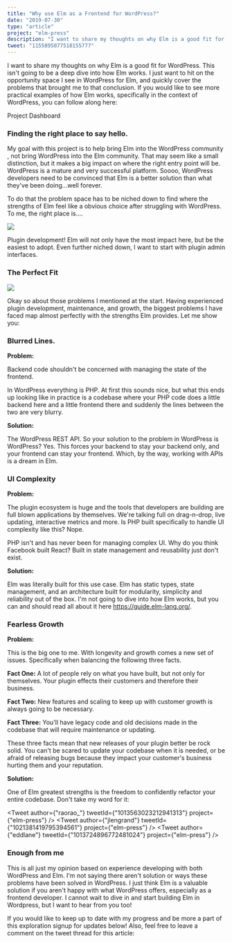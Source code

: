 ```yaml
---
title: "Why use Elm as a Frontend for WordPress?"
date: "2019-07-30"
type: "article"
project: "elm-press"
description: "I want to share my thoughts on why Elm is a good fit for WordPress. This isn't going to be a deep dive into how Elm works. I just want to hit on the opportunity space I see in WordPress for Elm, and quickly cover the problems that brought me to that conclusion."
tweet: "1155895077518155777"
---
```


I want to share my thoughts on why Elm is a good fit for WordPress. This isn't going to be a deep dive into how Elm works. I just want to hit on the opportunity space I see in WordPress for Elm, and quickly cover the problems that brought me to that conclusion. If you would like to see more practical examples of how Elm works, specifically in the context of WordPress, you can follow along here:

<Link className="link link--secondary" to="/projects/elm-press">Project Dashboard</Link>

### Finding the right place to say hello.

My goal with this project is to help bring Elm into the WordPress community , not bring WordPress into the Elm community. That may seem like a small distinction, but it makes a big impact on where the right entry point will be. WordPress is a mature and very successful platform. Soooo, WordPress developers need to be convinced that Elm is a better solution than what they've been doing...well forever.

To do that the problem space has to be niched down to find where the strengths of Elm feel like a obvious choice after struggling with WordPress. To me, the right place is....

![](https://media.giphy.com/media/ogGmxeqA8L3sA/giphy.gif)

Plugin development! Elm will not only have the most impact here, but be the easiest to adopt. Even further niched down, I want to start with plugin admin interfaces.

### The Perfect Fit

![](https://media1.giphy.com/media/uPkcXBZ4RAcqk/giphy.gif?cid=19f5b51a5d3cc3b6556343522e5e3e1d&rid=giphy.gif)

Okay so about those problems I mentioned at the start. Having experienced plugin development, maintenance, and growth, the biggest problems I have faced map almost perfectly with the strengths Elm provides. Let me show you:

### Blurred Lines.

**Problem:**

Backend code shouldn't be concerned with managing the state of the frontend.

In WordPress everything is PHP. At first this sounds nice, but what this ends up looking like in practice is a codebase where your PHP code does a little backend here and a little frontend there and suddenly the lines between the two are very blurry.

**Solution:**

The WordPress REST API. So your solution to the problem in WordPress is WordPress? Yes. This forces your backend to stay your backend only, and your frontend can stay your frontend. Which, by the way, working with APIs is a dream in Elm.

### UI Complexity

**Problem:**

The plugin ecosystem is huge and the tools that developers are building are full blown applications by themselves. We're talking full on drag-n-drop, live updating, interactive metrics and more. Is PHP built specifically to handle UI complexity like this? Nope.

PHP isn't and has never been for managing complex UI. Why do you think Facebook built React? Built in state management and reusability just don't exist.

**Solution:**

Elm was literally built for this use case. Elm has static types, state management, and an architecture built for modularity, simplicity and reliability out of the box. I'm not going to dive into how Elm works, but you can and should read all about it here https://guide.elm-lang.org/.

### Fearless Growth

**Problem:**

This is the big one to me. With longevity and growth comes a new set of issues. Specifically when balancing the following three facts.

**Fact One:** A lot of people rely on what you have built, but not only for themselves. Your plugin effects their customers and therefore their business.

**Fact Two:** New features and scaling to keep up with customer growth is always going to be necessary.

**Fact Three:** You'll have legacy code and old decisions made in the codebase that will require maintenance or updating.

These three facts mean that new releases of your plugin better be rock solid. You can't be scared to update your codebase when it is needed, or be afraid of releasing bugs because they impact your customer's business hurting them and your reputation.

**Solution:**

One of Elm greatest strengths is the freedom to confidently refactor your entire codebase. Don't take my word for it:

<Tweet author={"raorao_"} tweetId={"1013563023212941313"} project={"elm-press"} />
<Tweet author={"jlengrand"} tweetId={"1021381419795394561"} project={"elm-press"} />
<Tweet author={"eddlane"} tweetId={"1013724896772481024"} project={"elm-press"} />

### Enough from me

This is all just my opinion based on experience developing with both WordPress and Elm. I'm not saying there aren't solution or ways these problems have been solved in WordPress. I just think Elm is a valuable solution if you aren't happy with what WordPress offers, especially as a frontend developer. I cannot wait to dive in and start building Elm in Wordpress, but I want to hear from you too!

If you would like to keep up to date with my progress and be more a part of this exploration signup for updates below! Also, feel free to leave a comment on the tweet thread for this article:
